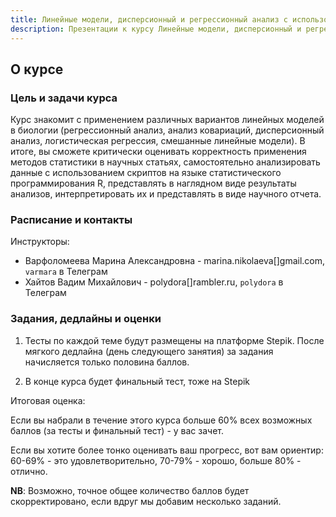 ```yaml
---
title: Линейные модели, дисперсионный и регрессионный анализ с использованием R
description: Презентации к курсу Линейные модели, дисперсионный и регрессионный анализ с использованием R
---
```

 
## О курсе

### Цель и задачи курса

Курс знакомит с применением различных вариантов линейных моделей в биологии (регрессионный анализ, анализ ковариаций, дисперсионный анализ, логистическая регрессия, смешанные линейные модели). В итоге, вы сможете критически оценивать корректность применения методов статистики в научных статьях, самостоятельно анализировать данные с использованием скриптов на языке статистического программирования R, представлять в наглядном виде результаты анализов, интерпретировать их и представлять в виде научного отчета.

### Расписание и контакты

<!-- С 24 сентября 1--2 парой в понедельник и 1 парой в четверг. -->

Инструкторы: 

- Варфоломеева Марина Александровна -  marina.nikolaeva[]gmail.com, `varmara` в Телеграм
- Хайтов Вадим Михайлович - polydora[]rambler.ru, `polydora` в Телеграм

### Задания, дедлайны и оценки

(1) Тесты по каждой теме будут размещены на платформе Stepik. После мягкого дедлайна (день следующего занятия) за задания начисляется только половина баллов.

(2) В конце курса будет финальный тест, тоже на Stepik

Итоговая оценка:

Если вы набрали в течение этого курса больше 60% всех возможных баллов (за тесты и финальный тест) - у вас зачет.

Если вы хотите более тонко оценивать ваш прогресс, вот вам ориентир: 60-69% - это удовлетворительно, 70-79% - хорошо, больше 80% - отлично.

**NB**: Возможно, точное общее количество баллов будет скорректировано, если вдруг мы добавим несколько заданий. 


